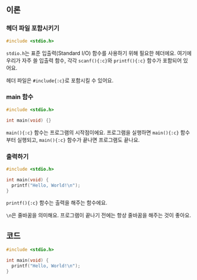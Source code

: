 ## 이론

### 헤더 파일 포함시키기

```c {1}
#include <stdio.h>
```

`stdio.h`는 표준 입출력(Standard I/O) 함수를 사용하기 위해 필요한 헤더에요.
여기에 우리가 자주 쓸 입출력 함수, 각각 `scanf(){:c}`와 `printf(){:c}` 함수가 포함되어 있어요.

헤더 파일은 `#include{:c}`로 포함시킬 수 있어요.

### main 함수

```c {3}
#include <stdio.h>

int main(void) {}
```

`main(){:c}` 함수는 프로그램의 시작점이에요.
프로그램을 실행하면 `main(){:c}` 함수부터 실행되고, `main(){:c}` 함수가 끝나면 프로그램도 끝나요.

### 출력하기

```c {4}
#include <stdio.h>

int main(void) {
  printf("Hello, World!\n");
}
```

`printf(){:c}` 함수는 출력을 해주는 함수에요.

`\n`은 줄바꿈을 의미해요.
프로그램이 끝나기 전에는 항상 줄바꿈을 해주는 것이 좋아요.

## 코드

```c
#include <stdio.h>

int main(void) {
  printf("Hello, World!\n");
}
```
